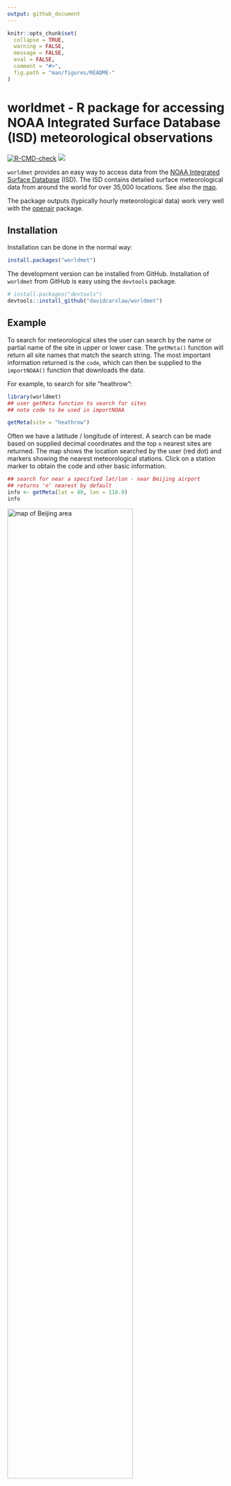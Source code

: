 ```yaml
---
output: github_document
---
```


<!-- README.md is generated from README.Rmd. Please edit that file -->

```r
knitr::opts_chunk$set(
  collapse = TRUE,
  warning = FALSE,
  message = FALSE,
  eval = FALSE,
  comment = "#>",
  fig.path = "man/figures/README-"
)
```

# worldmet - R package for accessing NOAA Integrated Surface Database (ISD) meteorological observations

<!-- badges: start -->
[![R-CMD-check](https://github.com/davidcarslaw/worldmet/workflows/R-CMD-check/badge.svg)](https://github.com/davidcarslaw/worldmet/actions)
![](http://cranlogs.r-pkg.org/badges/grand-total/worldmet)
<!-- badges: end -->

`worldmet` provides an easy way to access data from the [NOAA Integrated
Surface Database](https://www.ncei.noaa.gov/products/land-based-station/integrated-surface-database) (ISD). The ISD contains detailed surface
meteorological data from around the world for over 35,000
locations. See also the
[map](https://gis.ncdc.noaa.gov/maps/ncei).

The package outputs (typically hourly meteorological data) work very
well with the [openair](https://github.com/davidcarslaw/openair) package.

## Installation

Installation can be done in the normal way:

```r
install.packages("worldmet")
```

The development version can be installed from GitHub. Installation of
`worldmet` from GitHub is easy using the `devtools` package.

``` r
# install.packages("devtools")
devtools::install_github("davidcarslaw/worldmet")
```

## Example

To search for meteorological sites the user can search by the name or partial name of the site in upper or lower case. The `getMeta()` function will return all site names that match the search string. The most important information returned is the `code`, which can then be supplied to the `importNOAA()` function that downloads the data.

For example, to search for site "heathrow":

```r
library(worldmet)
## user getMeta function to search for sites
## note code to be used in importNOAA

getMeta(site = "heathrow")
```

Often we have a latitude / longitude of interest. A search can be made based on supplied decimal coordinates and the top `n` nearest sites are returned. The map shows the location searched by the user (red dot) and markers showing the nearest meteorological stations. Click on a station marker to obtain the code and other basic information.

```r
## search for near a specified lat/lon - near Beijing airport
## returns 'n' nearest by default
info <- getMeta(lat = 40, lon = 116.9)
info
```

<img src="man/figures/README-map.png" alt="map of Beijing area" width="75%" />

To obtain the data the user must supply a `code` (see above) and year or years of interest. For example, to download data for Heathrow Airport in 2010 (code 037720-99999):

```r
met_london <- importNOAA(code = "037720-99999", year = 2010)
head(met_london)
```

A wind rose (for example) can easily be plotted using `openair`:

```r
# load openair
library(openair)
windRose(met_london)
```

For the main **worldmet** website, see <https://davidcarslaw.github.io/worldmet/>.